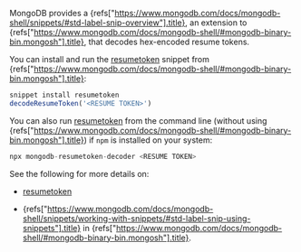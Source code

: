 
MongoDB provides a <Ref url="https://www.mongodb.com/docs/mongodb-shell/snippets/#std-label-snip-overview">{refs["https://www.mongodb.com/docs/mongodb-shell/snippets/#std-label-snip-overview"].title}</Ref>, an
extension to <Ref url="https://www.mongodb.com/docs/mongodb-shell/#mongodb-binary-bin.mongosh">{refs["https://www.mongodb.com/docs/mongodb-shell/#mongodb-binary-bin.mongosh"].title}</Ref>, that decodes hex-encoded
resume tokens.

You can install and run the [resumetoken](https://github.com/mongodb-labs/mongosh-snippets/tree/main/snippets/resumetoken)
snippet from <Ref url="https://www.mongodb.com/docs/mongodb-shell/#mongodb-binary-bin.mongosh">{refs["https://www.mongodb.com/docs/mongodb-shell/#mongodb-binary-bin.mongosh"].title}</Ref>:

```javascript
snippet install resumetoken
decodeResumeToken('<RESUME TOKEN>')
```

You can also run [resumetoken](https://github.com/mongodb-labs/mongosh-snippets/tree/main/snippets/resumetoken)
from the command line (without using <Ref url="https://www.mongodb.com/docs/mongodb-shell/#mongodb-binary-bin.mongosh">{refs["https://www.mongodb.com/docs/mongodb-shell/#mongodb-binary-bin.mongosh"].title}</Ref>) if `npm`
is installed on your system:

```javascript
npx mongodb-resumetoken-decoder <RESUME TOKEN>
```

See the following for more details on:

* [resumetoken](https://github.com/mongodb-labs/mongosh-snippets/tree/main/snippets/resumetoken)

* <Ref url="https://www.mongodb.com/docs/mongodb-shell/snippets/working-with-snippets/#std-label-snip-using-snippets">{refs["https://www.mongodb.com/docs/mongodb-shell/snippets/working-with-snippets/#std-label-snip-using-snippets"].title}</Ref> in <Ref url="https://www.mongodb.com/docs/mongodb-shell/#mongodb-binary-bin.mongosh">{refs["https://www.mongodb.com/docs/mongodb-shell/#mongodb-binary-bin.mongosh"].title}</Ref>.
